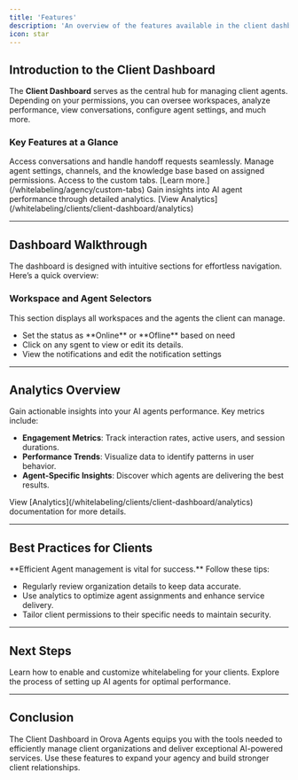 ```yaml
---
title: 'Features'
description: 'An overview of the features available in the client dashboard.'
icon: star
---
```


## Introduction to the Client Dashboard

The **Client Dashboard** serves as the central hub for managing client agents. Depending on your permissions, you can oversee workspaces, analyze performance, view conversations, configure agent settings, and much more.

### Key Features at a Glance

<CardGroup cols={2}>  
  <Card title="Manage Organizations" icon="building">  
    Access conversations and handle handoff requests seamlessly.  
  </Card>  
  <Card title="Custom User Permissions" icon="key">  
    Manage agent settings, channels, and the knowledge base based on assigned permissions.  
  </Card>  
  <Card title="Custom Tabs" icon="folder">  
    Access to the custom tabs. [Learn more.](/whitelabeling/agency/custom-tabs)  
  </Card>  
  <Card title="Analytics Overview" icon="chart-bar">  
    Gain insights into AI agent performance through detailed analytics. [View Analytics](/whitelabeling/clients/client-dashboard/analytics)  
  </Card>  
</CardGroup>

---

## Dashboard Walkthrough

The dashboard is designed with intuitive sections for effortless navigation. Here’s a quick overview:

### Workspace and Agent Selectors

This section displays all workspaces and the agents the client can manage.

<Card title="Features" icon="list-ul">  
  <ul>  
    <li>Set the status as **Online** or **Ofline** based on need</li>  
    <li>Click on any sgent to view or edit its details.</li>  
    <li>View the notifications and edit the notification settings</li>  
  </ul>  
</Card>  

---

## Analytics Overview  

Gain actionable insights into your AI agents performance. Key metrics include:

- **Engagement Metrics**: Track interaction rates, active users, and session durations.  
- **Performance Trends**: Visualize data to identify patterns in user behavior.  
- **Agent-Specific Insights**: Discover which agents are delivering the best results.  

<Tip>  
View [Analytics](/whitelabeling/clients/client-dashboard/analytics) documentation for more details. 
</Tip>

---

## Best Practices for Clients  

<Check>  
**Efficient Agent management is vital for success.** Follow these tips:  

- Regularly review organization details to keep data accurate.  
- Use analytics to optimize agent assignments and enhance service delivery.  
- Tailor client permissions to their specific needs to maintain security.  
</Check>  

---

## Next Steps  

<CardGroup cols={2}>  
  <Card title="Whitelabel Setup" icon="sliders" href="/whitelabeling/getting-started">  
    Learn how to enable and customize whitelabeling for your clients.  
  </Card>  
  <Card title="Agent Configuration" icon="robot" href="/agent-creation/design-and-setup">  
    Explore the process of setting up AI agents for optimal performance.  
  </Card>  
</CardGroup>

---

## Conclusion  

The Client Dashboard in Orova Agents equips you with the tools needed to efficiently manage client organizations and deliver exceptional AI-powered services. Use these features to expand your agency and build stronger client relationships.
